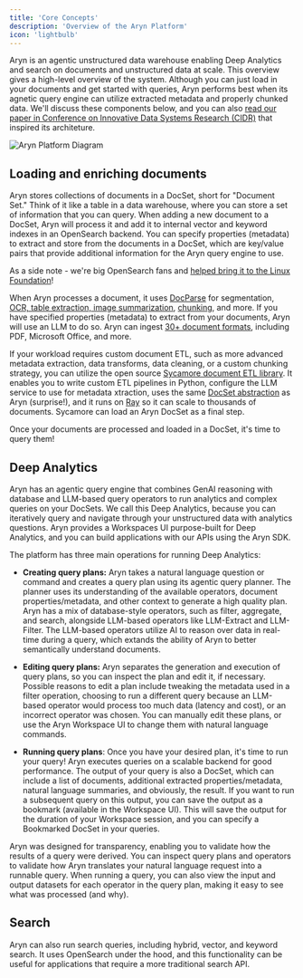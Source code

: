 ```yaml
---
title: 'Core Concepts'
description: 'Overview of the Aryn Platform'
icon: 'lightbulb'
---
```



Aryn is an agentic unstructured data warehouse enabling Deep Analytics and search on documents and unstructured data at scale. This overview gives a high-level overview of the system. Although you can just load in your documents and get started with queries, Aryn performs best when its agnetic query engine can utilize extracted metadata and properly chunked data. We'll discuss these components below, and you can also [read our paper in Conference on Innovative Data Systems Research (CIDR)](https://arxiv.org/abs/2409.00847) that inspired its architeture.


![Aryn Platform Diagram](/aryn_platform_diagram.png)


## Loading and enriching documents

Aryn stores collections of documents in a DocSet, short for "Document Set." Think of it like a table in a data warehouse, where you can store a set of information that you can query. When adding a new document to a DocSet, Aryn will process it and add it to internal vector and keyword indexes in an OpenSearch backend. You can specify properties (metadata) to extract and store from the documents in a DocSet, which are key/value pairs that provide additional information for the Aryn query engine to use.

As a side note - we're big OpenSearch fans and [helped bring it to the Linux Foundation](https://www.aryn.ai/post/aryn-is-a-founding-member-of-the-new-opensearch-software-foundation)!

When Aryn processes a document, it uses [DocParse](https://www.aryn.ai/docparse) for segmentation, [OCR, table extraction, image summarization](https://docs.aryn.ai/docparse/processing_options), [chunking](https://docs.aryn.ai/docparse/chunking_strategies), and more. If you have specified properties (metadata) to extract from your documents, Aryn will use an LLM to do so. Aryn can ingest [30+ document formats](https://docs.aryn.ai/docparse/formats_supported), including PDF, Microsoft Office, and more. 

If your workload requires custom document ETL, such as more advanced metadata extraction, data transforms, data cleaning, or a custom chunking strategy, you can utilize the open source [Sycamore document ETL library](https://github.com/aryn-ai/sycamore). It enables you to write custom ETL pipelines in Python, configure the LLM service to use for metadata xtraction, uses the same [DocSet abstraction](https://sycamore.readthedocs.io/en/stable/sycamore/APIs/docset.html) as Aryn (surprise!), and it runs on [Ray](https://github.com/ray-project/ray) so it can scale to thousands of documents. Sycamore can load an Aryn DocSet as a final step.

Once your documents are processed and loaded in a DocSet, it's time to query them!

## Deep Analytics

Aryn has an agentic query engine that combines GenAI reasoning with database and LLM-based query operators to run analytics and complex queries on your DocSets. We call this Deep Analytics, because you can iteratively query and navigate through your unstructured data with analytics questions. Aryn provides a Workspaces UI purpose-built for Deep Analytics, and you can build applications with our APIs using the Aryn SDK.

The platform has three main operations for running Deep Analytics:

* **Creating query plans:** Aryn takes a natural language question or command and creates a query plan using its agentic query planner. The planner uses its understanding of the available operators, document properties/metadata, and other context to generate a high quality plan. Aryn has a mix of database-style operators, such as filter, aggregate, and search, alongside LLM-based operators like LLM-Extract and LLM-Filter. The LLM-based operators utilize AI to reason over data in real-time during a query, which extands the ability of Aryn to better semantically understand documents.

* **Editing query plans:** Aryn separates the generation and execution of query plans, so you can inspect the plan and edit it, if necessary. Possible reasons to edit a plan include tweaking the metadata used in a filter operation, choosing to run a different query because an LLM-based operator would process too much data (latency and cost), or an incorrect operator was chosen. You can manually edit these plans, or use the Aryn Workspace UI to change them with natural language commands. 

* **Running query plans**: Once you have your desired plan, it's time to run your query! Aryn executes queries on a scalable backend for good performance. The output of your query is also a DocSet, which can include a list of documents, additional extracted properties/metadata, natural language summaries, and obviously, the result. If you want to run a subsequent query on this output, you can save the output as a bookmark (available in the Workspace UI). This will save the output for the duration of your Workspace session, and you can specify a Bookmarked DocSet in your queries.

Aryn was designed for transparency, enabling you to validate how the results of a query were derived. You can inspect query plans and operators to validate how Aryn translates your natural language request into a runnable query. When running a query, you can also view the input and output datasets for each operator in the query plan, making it easy to see what was processed (and why).


## Search

Aryn can also run search queries, including hybrid, vector, and keyword search. It uses OpenSearch under the hood, and this functionality can be useful for applications that require a more traditional search API.